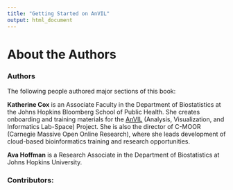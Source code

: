 ```yaml
---
title: "Getting Started on AnVIL"
output: html_document
---
```


# About the Authors {-#about}

### Authors {-}

The following people authored major sections of this book:

**Katherine Cox** is an Associate Faculty in the Department of Biostatistics at the Johns Hopkins Bloomberg School of Public Health.  She creates onboarding and training materials for the [AnVIL](https://anvilproject.org/) (Analysis, Visualization, and Informatics Lab-Space) Project.  She is also the director of C-MOOR (Carnegie Massive Open Online Research), where she leads development of cloud-based bioinformatics training and research opportunities.

**Ava Hoffman** is a Research Associate in the Department of Biostatistics at Johns Hopkins University.

### Contributors: {-}

